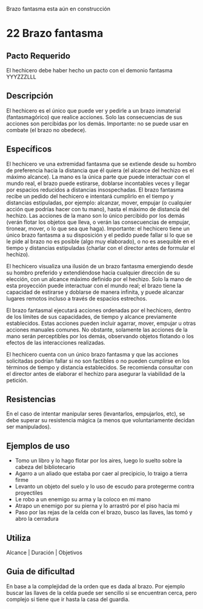 
<Callout type="warning">Brazo fantasma esta aún en construcción</Callout>

# 22 Brazo fantasma

## Pacto Requerido

El hechicero debe haber hecho un pacto con el demonio fantasma YYYZZZLLL

## Descripción

El hechicero es el único que puede ver y pedirle a un brazo inmaterial (fantasmagórico) que realice acciones. Solo las consecuencias de sus acciones son percibidas por los demás. Importante: no se puede usar en combate (el brazo no obedece).

## Específicos

El hechicero ve una extremidad fantasma que se extiende desde su hombro de preferencia hacia la distancia que él quiera (el alcance del hechizo es el máximo alcance). La mano es la única parte que puede interactuar con el mundo real, el brazo puede estirarse, doblarse incontables veces y llegar por espacios reducidos a distancias insospechadas. El brazo fantasma recibe un pedido del hechicero e intentará cumplirlo en el tiempo y distancias estipuladas, por ejemplo: alcanzar, mover, empujar (o cualquier acción que podrías hacer con tu mano), hasta el máximo de distancia del hechizo. Las acciones de la mano son lo único percibido por los demás (verán flotar los objetos que lleva, o verán las consecuencias de empujar, tironear, mover, o lo que sea que haga).
Importante: el hechicero tiene un único brazo fantasma a su disposición y el pedido puede fallar si lo que se le pide al brazo no es posible (algo muy elaborado), o no es asequible en el tiempo y distancias estipuladas (charlar con el director antes de formular el hechizo).

El hechicero visualiza una ilusión de un brazo fantasma emergiendo desde su hombro preferido y extendiéndose hacia cualquier dirección de su elección, con un alcance máximo definido por el hechizo. Solo la mano de esta proyección puede interactuar con el mundo real; el brazo tiene la capacidad de estirarse y doblarse de manera infinita, y puede alcanzar lugares remotos incluso a través de espacios estrechos.

El brazo fantasmal ejecutará acciones ordenadas por el hechicero, dentro de los límites de sus capacidades, de tiempo y alcance previamente establecidos. Estas acciones pueden incluir agarrar, mover, empujar u otras acciones manuales comunes. No obstante, solamente las acciones de la mano serán perceptibles por los demás, observando objetos flotando o los efectos de las interacciones realizadas.

El hechicero cuenta con un único brazo fantasma y que las acciones solicitadas podrían fallar si no son factibles o no pueden cumplirse en los términos de tiempo y distancia establecidos. Se recomienda consultar con el director antes de elaborar el hechizo para asegurar la viabilidad de la petición.

## Resistencias

En el caso de intentar manipular seres (levantarlos, empujarlos, etc), se debe superar su resistencia mágica (a menos que voluntariamente decidan ser manipulados).

## Ejemplos de uso

- Tomo un libro y lo hago flotar por los aires, luego lo suelto sobre la cabeza del bibliotecario
- Agarro a un aliado que estaba por caer al precipicio, lo traigo a tierra firme
- Levanto un objeto del suelo y lo uso de escudo para protegerme contra proyectiles
- Le robo a un enemigo su arma y la coloco en mi mano
- Atrapo un enemigo por su pierna y lo arrastró por el piso hacia mi
- Paso por las rejas de la celda con el brazo, busco las llaves, las tomó y abro la cerradura

## Utiliza

Alcance | Duración | Objetivos

## Guia de dificultad

En base a la complejidad de la orden que es dada al brazo. Por ejemplo buscar las llaves de la celda puede ser sencillo si se encuentran cerca, pero complejo si tiene que ir hasta la casa del guardia.
